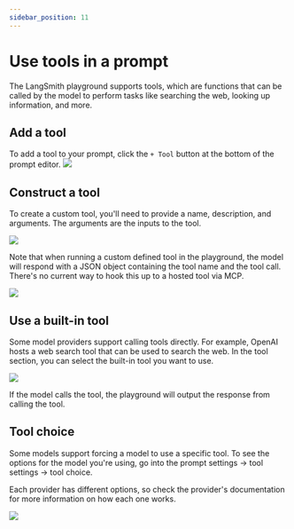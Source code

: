 ```yaml
---
sidebar_position: 11
---
```


# Use tools in a prompt

The LangSmith playground supports tools, which are functions that can be called by the model to perform tasks like searching the web, looking up information, and more.

## Add a tool

To add a tool to your prompt, click the `+ Tool` button at the bottom of the prompt editor.
![](./static/add_tool.png)

## Construct a tool

To create a custom tool, you'll need to provide a name, description, and arguments. The arguments are the inputs to the tool.

![](./static/custom_tool.png)

Note that when running a custom defined tool in the playground, the model will respond with a JSON object containing the tool name and the tool call.
There's no current way to hook this up to a hosted tool via MCP.

![](./static/tool_call.png)

## Use a built-in tool

Some model providers support calling tools directly. For example, OpenAI hosts a web search tool that can be used to search the web.
In the tool section, you can select the built-in tool you want to use.

![](./static/built_in.png)

If the model calls the tool, the playground will output the response from calling the tool.

## Tool choice

Some models support forcing a model to use a specific tool. To see the options for the model you're using, go into the prompt settings -> tool settings -> tool choice.

Each provider has different options, so check the provider's documentation for more information on how each one works.

![](./static/tool_choice.png)
